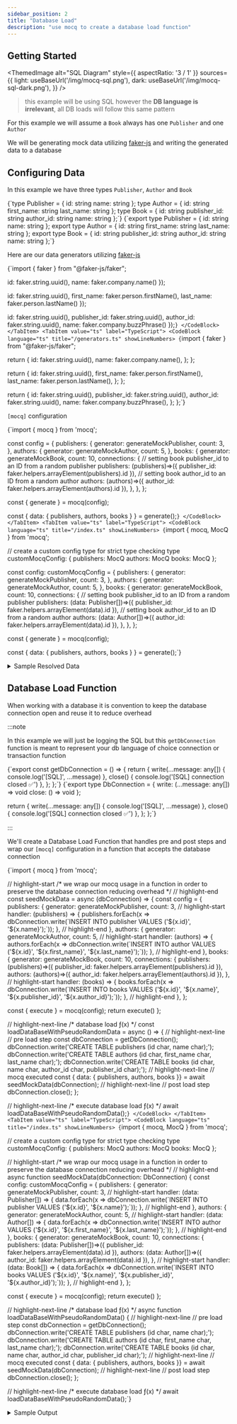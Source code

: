 ```yaml
---
sidebar_position: 2
title: "Database Load"
description: "use mocq to create a database load function"
---
```


## Getting Started


<ThemedImage
  alt="SQL Diagram"
  style={{ aspectRatio: '3 / 1' }}
  sources={{
    light: useBaseUrl('/img/mocq-sql.png'),
    dark: useBaseUrl('/img/mocq-sql-dark.png'),
  }}
/>

> this example will be using SQL however the **DB language is irrelevant**, all DB loads will follow this same pattern

For this example we will assume a `Book` always has one `Publisher` and one `Author`

We will be generating mock data utilizing [faker-js](/docs/examples/faker) and writing the generated data to a database

## Configuring Data

In this example we have three types `Publisher`, `Author` and `Book`


<Tabs groupId="code-block-language">
  <TabItem value="js" label="JavaScript">
    <CodeBlock language="ts">
{`type Publisher = {
  id: string
  name: string
};
type Author = {
  id: string
  first_name: string
  last_name: string
};
type Book = {
  id: string
  publisher_id: string
  author_id: string
  name: string
};`}
    </CodeBlock>
  </TabItem>
  <TabItem value="ts" label="TypeScript">
    <CodeBlock
      language="ts"
      title="/types.ts"
      showLineNumbers>
{`export type Publisher = {
  id: string
  name: string
};
export type Author = {
  id: string
  first_name: string
  last_name: string
};
export type Book = {
  id: string
  publisher_id: string
  author_id: string
  name: string
};`}
    </CodeBlock>
  </TabItem>
</Tabs>

Here are our data generators utilizing [faker-js](/docs/examples/faker)

<Tabs groupId="code-block-language">
  <TabItem value="js" label="JavaScript">
    <CodeBlock
      language="js"
      title="/generators.js"
      showLineNumbers>
  {`import { faker } from "@faker-js/faker";
  
  id: faker.string.uuid(),
  name: faker.company.name()
});

  id: faker.string.uuid(),
  first_name: faker.person.firstName(),
  last_name: faker.person.lastName()
});

  id: faker.string.uuid(),
  publisher_id: faker.string.uuid(),
  author_id: faker.string.uuid(),
  name: faker.company.buzzPhrase()
});`}
    </CodeBlock>
  </TabItem>
  <TabItem value="ts" label="TypeScript">
    <CodeBlock
      language="ts"
      title="/generators.ts"
      showLineNumbers>
  {`import { faker } from "@faker-js/faker";
  
  return {
    id: faker.string.uuid(),
    name: faker.company.name(),
  };
};

  return {
    id: faker.string.uuid(),
    first_name: faker.person.firstName(),
    last_name: faker.person.lastName(),
  };
};

  return {
    id: faker.string.uuid(),
    publisher_id: faker.string.uuid(),
    author_id: faker.string.uuid(),
    name: faker.company.buzzPhrase(),
  };
};`}
    </CodeBlock>
  </TabItem>
</Tabs>

`[mocq]` configuration

<Tabs groupId="code-block-language">
  <TabItem value="js" label="JavaScript">
  <CodeBlock
    language="js"
    title="/index.js"
    showLineNumbers>
{`import { mocq } from 'mocq';

const config = {
  publishers: {
    generator: generateMockPublisher,
    count: 3,
  },
  authors: {
    generator: generateMockAuthor,
    count: 5,
  },
  books: {
    generator: generateMockBook,
    count: 10,
    connections: {
      // setting book publisher_id to an ID from a random publisher
      publishers: (publishers)=>({ publisher_id: faker.helpers.arrayElement(publishers).id }),
      // setting book author_id to an ID from a random author
      authors: (authors)=>({ author_id: faker.helpers.arrayElement(authors).id }),
    },
  },
};

const { generate } = mocq(config);

const { data: { publishers, authors, books } } = generate();`}
    </CodeBlock>
  </TabItem>
  <TabItem value="ts" label="TypeScript">
  <CodeBlock
    language="ts"
    title="/index.ts"
    showLineNumbers>
{`import { mocq, MocQ } from 'mocq';

// create a custom config type for strict type checking
type customMocqConfig: {
  publishers: MocQ<Publisher>
  authors: MocQ<Author>
  books: MocQ<Book>
};

const config: customMocqConfig = {
  publishers: {
    generator: generateMockPublisher,
    count: 3,
  },
  authors: {
    generator: generateMockAuthor,
    count: 5,
  },
  books: {
    generator: generateMockBook,
    count: 10,
    connections: {
      // setting book publisher_id to an ID from a random publisher
      publishers: (data: Publisher[])=>({ publisher_id: faker.helpers.arrayElement(data).id }),
      // setting book author_id to an ID from a random author
      authors: (data: Author[])=>({ author_id: faker.helpers.arrayElement(data).id }),
    },
  },
};

const { generate } = mocq(config);

const { data: { publishers, authors, books } } = generate();`}
    </CodeBlock>
  </TabItem>
</Tabs>

<details>
<summary>
Sample Resolved Data
</summary>
`publishers`: 
```js
[
  {
    id: "59ce7ec3-ec1b-4096-a4f2-0c0da5725a06",
    name: "Upton - Kuhn"
  },
  // ... 2 more entries
]
```

`authors`: 
```js
[
  {
    id: "dbaa0570-536b-4254-b1d3-f975ef1f4400",
    first_name: "Russell",
    last_name: "Zboncak"
  },
  // ... 4 more entries
]
```

`books`: 
```js
[
  {
    id: "a24be51e-1a3e-4959-bb8e-9cf6ca5e3c30",
    publisher_id: "59ce7ec3-ec1b-4096-a4f2-0c0da5725a06",
    author_id: "dbaa0570-536b-4254-b1d3-f975ef1f4400",
    name: "engage value-added architectures"
  }
  // ... 9 more entries
]
```
</details>

## Database Load Function

When working with a database it is convention to keep the database connection open and reuse it to reduce overhead

:::note

In this example we will just be logging the SQL but this `getDbConnection` function is meant to represent your db language 
of choice connection or transaction function

<Tabs groupId="code-block-language">
  <TabItem value="js" label="JavaScript">
    <CodeBlock language="ts"
      title="/database.js"
      showLineNumbers>
{`export const getDbConnection = () => {
  return {
    write(...message: any[]) {
      console.log('[SQL]', ...message)
    },
    close() {
      console.log('[SQL] connection closed ✅')
    },
  };
};`}
    </CodeBlock>
  </TabItem>
  <TabItem value="ts" label="TypeScript">
    <CodeBlock
      language="ts"
      title="/database.ts"
      showLineNumbers>
{`export type DbConnection = {
  write: (...message: any[]) => void
  close: () => void
};

  return {
    write(...message: any[]) {
      console.log('[SQL]', ...message)
    },
    close() {
      console.log('[SQL] connection closed ✅')
    },
  };
};`}
    </CodeBlock>
  </TabItem>
</Tabs>

:::

We'll create a Database Load Function that handles pre and post steps and wrap 
our `[mocq]` configuration in a function that accepts the database connection

<Tabs groupId="code-block-language">
  <TabItem value="js" label="JavaScript">
  <CodeBlock
    language="js"
    title="/index.js"
    showLineNumbers>
{`import { mocq } from 'mocq';

// highlight-start
/*
  we wrap our mocq usage in a function in order to preserve the
  database connection reducing overhead
*/ 
// highlight-end
const seedMockData = async (dbConnection) => {
  const config = {
    publishers: {
      generator: generateMockPublisher,
      count: 3,
      // highlight-start
      handler: (publishers) => {
        publishers.forEach(x => dbConnection.write(\`INSERT INTO publisher VALUES ('\${x.id}', '\${x.name}');\`));
      },
      // highlight-end
    },
    authors: {
      generator: generateMockAuthor,
      count: 5,
      // highlight-start
      handler: (authors) => {
        authors.forEach(x => dbConnection.write(\`INSERT INTO author VALUES ('\${x.id}', '\${x.first_name}', '\${x.last_name}');\`));
      },
      // highlight-end
    },
    books: {
      generator: generateMockBook,
      count: 10,
      connections: {
        publishers: (publishers)=>({ publisher_id: faker.helpers.arrayElement(publishers).id }),
        authors: (authors)=>({ author_id: faker.helpers.arrayElement(authors).id }),
      },
      // highlight-start
      handler: (books) => {
        books.forEach(x => dbConnection.write(\`INSERT INTO books VALUES ('\${x.id}', '\${x.name}', '\${x.publisher_id}', '\${x.author_id}');\`));
      },
      // highlight-end
    },
  };

  const { execute } = mocq(config);
  return execute()
};

// highlight-next-line
/* database load ƒ(x) */
const loadDataBaseWithPseudoRandomData = async () => {
  // highlight-next-line
  // pre load step
  const dbConnection = getDbConnection();
  dbConnection.write('CREATE TABLE publishers (id char, name char);');
  dbConnection.write('CREATE TABLE authors (id char, first_name char, last_name char);');
  dbConnection.write('CREATE TABLE books (id char, name char, author_id char, publisher_id char);');
  // highlight-next-line
  // mocq executed
  const { data: { publishers, authors, books }} = await seedMockData(dbConnection);
  // highlight-next-line
  // post load step
  dbConnection.close();
};

// highlight-next-line
/* execute database load ƒ(x) */
await loadDataBaseWithPseudoRandomData();`}
    </CodeBlock>
  </TabItem>
  <TabItem value="ts" label="TypeScript">
  <CodeBlock
    language="ts"
    title="/index.ts"
    showLineNumbers>
{`import { mocq, MocQ } from 'mocq';

// create a custom config type for strict type checking
type customMocqConfig: {
  publishers: MocQ<Publisher>
  authors: MocQ<Author>
  books: MocQ<Book>
};

// highlight-start
/*
  we wrap our mocq usage in a function in order to preserve the
  database connection reducing overhead
*/ 
// highlight-end
async function seedMockData(dbConnection: DbConnection) {
  const config: customMocqConfig = {
    publishers: {
      generator: generateMockPublisher,
      count: 3,
      // highlight-start
      handler: (data: Publisher[]) => {
        data.forEach(x => dbConnection.write(\`INSERT INTO publisher VALUES ('\${x.id}', '\${x.name}');\`));
      },
      // highlight-end
    },
    authors: {
      generator: generateMockAuthor,
      count: 5,
      // highlight-start
      handler: (data: Author[]) => {
        data.forEach(x => dbConnection.write(\`INSERT INTO author VALUES ('\${x.id}', '\${x.first_name}', '\${x.last_name}');\`));
      },
      // highlight-end
    },
    books: {
      generator: generateMockBook,
      count: 10,
      connections: {
        publishers: (data: Publisher[])=>({ publisher_id: faker.helpers.arrayElement(data).id }),
        authors: (data: Author[])=>({ author_id: faker.helpers.arrayElement(data).id }),
      },
      // highlight-start
      handler: (data: Book[]) => {
        data.forEach(x => dbConnection.write(\`INSERT INTO books VALUES ('\${x.id}', '\${x.name}', '\${x.publisher_id}', '\${x.author_id}');\`));
      },
      // highlight-end
    },
  };

  const { execute } = mocq(config);
  return execute()
};

// highlight-next-line
/* database load ƒ(x) */
async function loadDataBaseWithPseudoRandomData() {
  // highlight-next-line
  // pre load step
  const dbConnection = getDbConnection();
  dbConnection.write('CREATE TABLE publishers (id char, name char);');
  dbConnection.write('CREATE TABLE authors (id char, first_name char, last_name char);');
  dbConnection.write('CREATE TABLE books (id char, name char, author_id char, publisher_id char);');
  // highlight-next-line
  // mocq executed
  const { data: { publishers, authors, books }} = await seedMockData(dbConnection);
  // highlight-next-line
  // post load step
  dbConnection.close();
};

// highlight-next-line
/* execute database load ƒ(x) */
await loadDataBaseWithPseudoRandomData();`}
    </CodeBlock>
  </TabItem>
</Tabs>

<details>
<summary>
Sample Output
</summary>
```sql
[SQL] CREATE TABLE publishers (id char, name char);
[SQL] CREATE TABLE authors (id char, first_name char, last_name char);
[SQL] CREATE TABLE books (id char, name char, author_id char, publisher_id char);
[SQL] INSERT INTO publisher VALUES ('54b1d77c-5c7a-45b1-a59a-da56afec3ab7', 'Schultz - Cassin');
[SQL] INSERT INTO publisher VALUES ('b854fe7f-d26f-47f3-83be-ce6b03be844f', 'Carter Group');
[SQL] INSERT INTO publisher VALUES ('40bb1f15-f01e-42a9-834a-b9ae28dc655d', 'Rath and Sons');
[SQL] INSERT INTO author VALUES ('e72766ee-bb85-4f5d-8986-f0d632416468', 'Deven', 'Williamson');
[SQL] INSERT INTO author VALUES ('5db435c7-d092-4676-bc69-bc10c8618938', 'Korbin', 'Abshire');
[SQL] INSERT INTO author VALUES ('b9a4708b-e82b-467e-b1fa-245c9f9174b3', 'Stan', 'Hudson');
[SQL] INSERT INTO author VALUES ('e9d6035a-8cc6-437d-a860-51b1800855ef', 'Pete', 'Larkin');
[SQL] INSERT INTO author VALUES ('15c665ea-6ae1-4ae5-91aa-58d66aeade86', 'Damaris', 'Swift');
[SQL] INSERT INTO books VALUES ('04be8162-b5cf-41f3-baae-c2211745b974', 'maximize integrated deliverables', '40bb1f15-f01e-42a9-834a-b9ae28dc655d', 'e72766ee-bb85-4f5d-8986-f0d632416468');
[SQL] INSERT INTO books VALUES ('b8b0f4e7-3d3d-471f-9064-fb6e71f3695c', 'evolve value-added applications', '40bb1f15-f01e-42a9-834a-b9ae28dc655d', 'e9d6035a-8cc6-437d-a860-51b1800855ef');
[SQL] INSERT INTO books VALUES ('70bdd155-22fb-40b6-b6eb-2a9dd158ebf4', 'benchmark end-to-end partnerships', '40bb1f15-f01e-42a9-834a-b9ae28dc655d', 'e9d6035a-8cc6-437d-a860-51b1800855ef');
[SQL] INSERT INTO books VALUES ('d918f05f-8ce0-408e-aebc-f00caa8c2fc0', 'e-enable strategic synergies', '40bb1f15-f01e-42a9-834a-b9ae28dc655d', '15c665ea-6ae1-4ae5-91aa-58d66aeade86');
[SQL] INSERT INTO books VALUES ('bc6c70e9-97fa-4c03-906c-991524cf4ff0', 'grow front-end markets', 'b854fe7f-d26f-47f3-83be-ce6b03be844f', 'e9d6035a-8cc6-437d-a860-51b1800855ef');
[SQL] INSERT INTO books VALUES ('be64e9c5-a4c8-4644-b83c-435b7f92a2f6', 'transition leading-edge networks', 'b854fe7f-d26f-47f3-83be-ce6b03be844f', 'e9d6035a-8cc6-437d-a860-51b1800855ef');
[SQL] INSERT INTO books VALUES ('d9afdb08-77e2-44d1-bfc6-e57c94fdc5e8', 'whiteboard wireless interfaces', 'b854fe7f-d26f-47f3-83be-ce6b03be844f', '15c665ea-6ae1-4ae5-91aa-58d66aeade86');
[SQL] INSERT INTO books VALUES ('1dc3ff59-2fc7-4f92-bcd8-e674b3d3a385', 'deliver strategic e-commerce', '54b1d77c-5c7a-45b1-a59a-da56afec3ab7', 'b9a4708b-e82b-467e-b1fa-245c9f9174b3');
[SQL] INSERT INTO books VALUES ('3bd6c787-f977-415d-bbd7-a4cfd6ad5cd8', 'scale frictionless models', 'b854fe7f-d26f-47f3-83be-ce6b03be844f', '5db435c7-d092-4676-bc69-bc10c8618938');
[SQL] INSERT INTO books VALUES ('c86b83d3-2e48-40af-8bee-f8fdda9ace82', 'disintermediate ubiquitous applications', '40bb1f15-f01e-42a9-834a-b9ae28dc655d', 'e9d6035a-8cc6-437d-a860-51b1800855ef');
[SQL] connection closed ✅
```
</details>